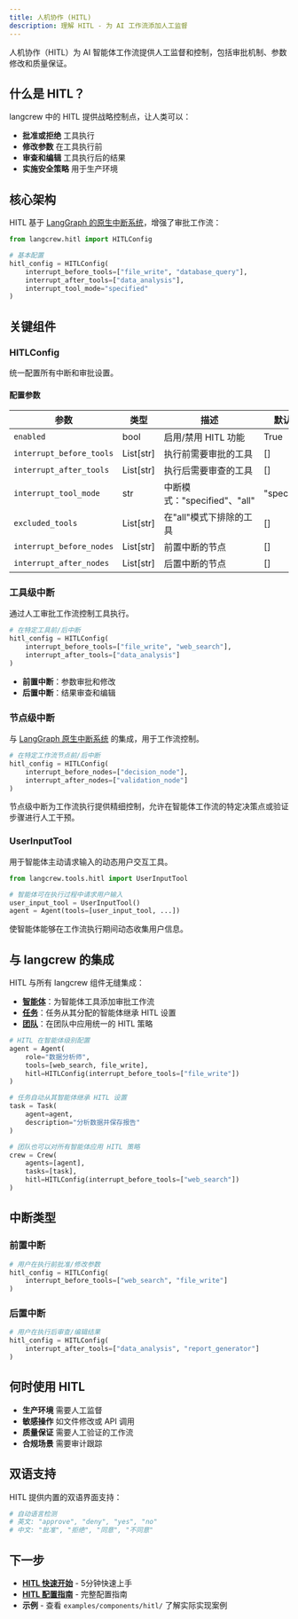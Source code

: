 ```yaml
---
title: 人机协作 (HITL)
description: 理解 HITL - 为 AI 工作流添加人工监督
---
```


人机协作（HITL）为 AI 智能体工作流提供人工监督和控制，包括审批机制、参数修改和质量保证。

## 什么是 HITL？

langcrew 中的 HITL 提供战略控制点，让人类可以：
- **批准或拒绝** 工具执行
- **修改参数** 在工具执行前
- **审查和编辑** 工具执行后的结果
- **实施安全策略** 用于生产环境

## 核心架构

HITL 基于 [LangGraph 的原生中断系统](https://langchain-ai.github.io/langgraph/concepts/human_in_the_loop/)，增强了审批工作流：

```python
from langcrew.hitl import HITLConfig

# 基本配置
hitl_config = HITLConfig(
    interrupt_before_tools=["file_write", "database_query"],
    interrupt_after_tools=["data_analysis"],
    interrupt_tool_mode="specified"
)
```

## 关键组件

### HITLConfig
统一配置所有中断和审批设置。

#### 配置参数

| 参数 | 类型 | 描述 | 默认值 |
|------|------|------|--------|
| `enabled` | bool | 启用/禁用 HITL 功能 | True |
| `interrupt_before_tools` | List[str] | 执行前需要审批的工具 | [] |
| `interrupt_after_tools` | List[str] | 执行后需要审查的工具 | [] |
| `interrupt_tool_mode` | str | 中断模式："specified"、"all" | "specified" |
| `excluded_tools` | List[str] | 在"all"模式下排除的工具 | [] |
| `interrupt_before_nodes` | List[str] | 前置中断的节点 | [] |
| `interrupt_after_nodes` | List[str] | 后置中断的节点 | [] |

### 工具级中断
通过人工审批工作流控制工具执行。

```python
# 在特定工具前/后中断
hitl_config = HITLConfig(
    interrupt_before_tools=["file_write", "web_search"],
    interrupt_after_tools=["data_analysis"]
)
```

- **前置中断**：参数审批和修改
- **后置中断**：结果审查和编辑

### 节点级中断
与 [LangGraph 原生中断系统](https://langchain-ai.github.io/langgraph/concepts/human_in_the_loop/) 的集成，用于工作流控制。

```python
# 在特定工作流节点前/后中断
hitl_config = HITLConfig(
    interrupt_before_nodes=["decision_node"],
    interrupt_after_nodes=["validation_node"]
)
```

节点级中断为工作流执行提供精细控制，允许在智能体工作流的特定决策点或验证步骤进行人工干预。

### UserInputTool
用于智能体主动请求输入的动态用户交互工具。

```python
from langcrew.tools.hitl import UserInputTool

# 智能体可在执行过程中请求用户输入
user_input_tool = UserInputTool()
agent = Agent(tools=[user_input_tool, ...])
```

使智能体能够在工作流执行期间动态收集用户信息。

## 与 langcrew 的集成

HITL 与所有 langcrew 组件无缝集成：

- **[智能体](/zh/concepts/agents)**：为智能体工具添加审批工作流
- **[任务](/zh/concepts/tasks)**：任务从其分配的智能体继承 HITL 设置
- **[团队](/zh/concepts/crews)**：在团队中应用统一的 HITL 策略

```python
# HITL 在智能体级别配置
agent = Agent(
    role="数据分析师", 
    tools=[web_search, file_write],
    hitl=HITLConfig(interrupt_before_tools=["file_write"])
)

# 任务自动从其智能体继承 HITL 设置
task = Task(
    agent=agent,
    description="分析数据并保存报告"
)

# 团队也可以对所有智能体应用 HITL 策略
crew = Crew(
    agents=[agent], 
    tasks=[task],
    hitl=HITLConfig(interrupt_before_tools=["web_search"])
)
```

## 中断类型

### 前置中断
```python
# 用户在执行前批准/修改参数
hitl_config = HITLConfig(
    interrupt_before_tools=["web_search", "file_write"]
)
```

### 后置中断
```python
# 用户在执行后审查/编辑结果
hitl_config = HITLConfig(
    interrupt_after_tools=["data_analysis", "report_generator"]
)
```

## 何时使用 HITL

- **生产环境** 需要人工监督
- **敏感操作** 如文件修改或 API 调用
- **质量保证** 需要人工验证的工作流
- **合规场景** 需要审计跟踪

## 双语支持

HITL 提供内置的双语界面支持：

```python
# 自动语言检测
# 英文: "approve", "deny", "yes", "no"
# 中文: "批准", "拒绝", "同意", "不同意"
```

## 下一步

- **[HITL 快速开始](/zh/guides/hitl/getting-started)** - 5分钟快速上手
- **[HITL 配置指南](/zh/guides/hitl/configuration)** - 完整配置指南
- **示例** - 查看 `examples/components/hitl/` 了解实际实现案例